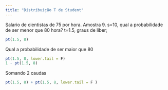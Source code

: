```yaml
---
title: "Distribuição T de Student"
---
```

Salario de cientistas de 75 por hora. Amostra 9. s=10, qual a probabilidade de ser menor que 80 hora?
t=1.5, graus de liber;

```r
pt(1.5, 8)
```

Qual a probabilidade de ser maior que 80

```r
pt(1.5, 8, lower.tail = F)
1 - pt(1.5, 8)
```

Somando 2 caudas

```r
pt(1.5, 8) + pt(1.5, 8, lower.tail = F )
```